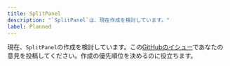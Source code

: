 ```yaml
---
title: SplitPanel
description: "`SplitPanel`は、現在作成を検討しています。"
label: Planned
---
```


現在、`SplitPanel`の作成を検討しています。この[GitHubのイシュー](https://github.com/yamada-ui/yamada-ui/issues/989)であなたの意見を投稿してください。作成の優先順位を決めるのに役立ちます。
